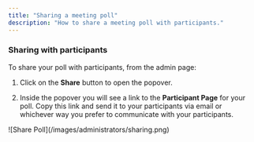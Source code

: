 ```yaml
---
title: "Sharing a meeting poll"
description: "How to share a meeting poll with participants."
---
```


### Sharing with participants

To share your poll with participants, from the admin page:

1. Click on the **Share** button to open the popover.

2. Inside the popover you will see a link to the **Participant Page** for your poll. Copy
   this link and send it to your participants via email or whichever way you
   prefer to communicate with your participants.

<Frame>![Share Poll](/images/administrators/sharing.png)</Frame>
